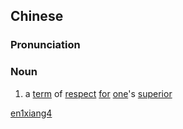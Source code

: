 ==Chinese==
{{zh-forms}}

===Pronunciation===
{{zh-pron
|m=ēnxiàng
|cat=n
}}

===Noun===
{{zh-noun}}

# {{lb|zh|archaic}} a [[term]] of [[respect]] [[for]] [[one]]'s [[superior]]

[[Category:Mandarin archaic terms|en1xiang4]]